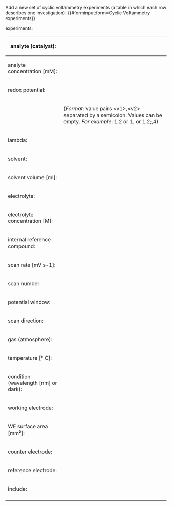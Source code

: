 <noinclude>
Add a new set of cyclic voltammetry experiments (a table in which each row describes one investigation):
{{#forminput:form=Cyclic Voltammetry experiments}}
</noinclude>

<includeonly>
{{{for template|Cyclic Voltammetry experiments}}}
experiments:
{{{field|experiments|holds template}}}
{{{end template}}}

{{{for template|Cyclic Voltammetry|multiple|embed in field=Cyclic Voltammetry experiments[experiments]}}}
{| class="formtable"
! analyte (catalyst):
| {{{field|anl|input type=combobox|property=Analyte|values from url=molecule_lookup_analyte}}}
|-
! analyte concentration [mM]:
| {{{field|anl conc|input type=regexp|property=Analyte concentration|base type=Number|message=Input a positive number|regexp=/^([0-9]*\.)?[0-9]*$/}}}
|-
! redox potential:
| {{{field|redox potential|input type=regexp|base type=string|message=Input value pairs according to the format description|regexp=/(^$)!(^(([+-]?([0-9]*\.)?[0-9]*)?,([+-]?([0-9]*\.)?[0-9]*)?)(;(([+-]?([0-9]*\.)?[0-9]*)?,([+-]?([0-9]*\.)?[0-9]*)?))*$)/}}}
|-
|
| (''Format'': value pairs &lt;v1&gt;,&lt;v2&gt; separated by a semicolon. Values can be empty. ''For example'': 1,2 or 1, or 1,2;,4)
|-
! lambda:
| {{{field|lambda|input type=regexp|property=lambda|base type=Number|message=Input a positive number|regexp=/^([0-9]*\.)?[0-9]*$/}}}
|-
! solvent:
| {{{field|solv|input type=combobox|property=Solvent A|values from url=molecule_lookup_solvent}}}
|-
! solvent volume [ml]:
| {{{field|solv vol|input type=regexp|property=Solvent volume|base type=Number|message=Input a positive number|regexp=/^([0-9]*\.)?[0-9]*$/}}}
|-
! electrolyte:
| {{{field|electrolyte|property=Electrolyte|input type=dropdown}}}
|-
! electrolyte concentration [M]:
| {{{field|el conc|input type=regexp|property=Electrolyte concentration|base type=Number|message=Input a positive number|regexp=/^([0-9]*\.)?[0-9]*$/}}}
|-
! internal reference compound:
| {{{field|int ref comp|property=Internal reference compound|input type=dropdown}}}
|-
! scan rate [mV s-1]:
| {{{field|scan rate|input type=regexp|property=Scan rate|base type=Number|message=Input a positive number|regexp=/^([0-9]*\.)?[0-9]*$/}}}
|-
! scan number:
| {{{field|scan number|input type=regexp|property=Scan number|base type=Number|message=Input a positive integer|regexp=/^[0-9]*$/}}}
|-
! potential window:
| {{{field|potential window|property=Potential window|input type=string}}}
|-
! scan direction:
| {{{field|scan dir|property=Scan direction|input type=dropdown}}}
|-
! gas (atmosphere):
| {{{field|gas|property=Gas|input type=dropdown}}}
|-
! temperature [° C]:
| {{{field|temp|input type=regexp|property=Temperature|base type=Number|message=Input a positive number|regexp=/^([0-9]*\.)?[0-9]*$/}}}
|-
! condition (wavelength [nm] or dark):
| {{{field|cond|property=Condition|input type=string}}}
|-
! working electrode:
| {{{field|WE|property=Working electrode|input type=dropdown}}}
|-
! WE surface area [mm²]:
| {{{field|WE area|property=Working electrode surface area|input type=regexp|base type=Number|message=Input a positive number|regexp=/^([0-9]*\.)?[0-9]*$/}}}
|-
! counter electrode:
| {{{field|CE|property=Counter electrode|input type=dropdown}}}
|-
! reference electrode:
| {{{field|RE|property=Reference electrode|input type=dropdown}}}
|-
! include:
| {{{field|include|input type=checkbox|property=Include}}}
|-
|}
{{{end template}}}

{{{standard input|save}}} {{{standard input|preview}}} {{{standard input|changes}}} {{{standard input|cancel}}}
</includeonly>